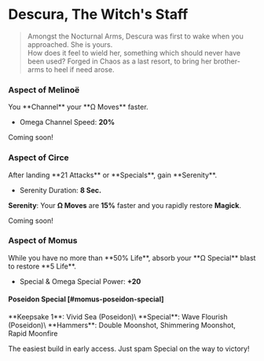 
# Descura, The Witch's Staff

> Amongst the Nocturnal Arms, Descura was first to wake when you approached. She is yours.\
> How does it feel to wield her, something which should never have been used? Forged in Chaos as a last resort, to bring her brother-arms to heel if need arose.

### <TextHighlight type="epic">Aspect of Melinoë</TextHighlight>

<Boon>
You **Channel** your **Ω Moves** faster.

- Omega Channel Speed: **20%**

</Boon>

Coming soon!

### <TextHighlight type="epic">Aspect of Circe</TextHighlight>

<Boon>
After landing **21 Attacks** or **Specials**, gain **Serenity**.

- Serenity Duration: **8 Sec.**

**Serenity**: Your **Ω Moves** are **15%** faster and you rapidly restore **Magick**.

</Boon>

Coming soon!

### <TextHighlight type="epic">Aspect of Momus</TextHighlight>

<Boon>
While you have no more than **50% Life**, absorb your **Ω Special** blast to restore **5 Life**.

- Special & Omega Special Power: **+20**

</Boon>

#### Poseidon Special [#momus-poseidon-special]

<Boon>
  **Keepsake 1**: Vivid Sea (Poseidon)\
  **Special**: Wave Flourish (Poseidon)\
  **Hammers**: Double Moonshot, Shimmering Moonshot, Rapid Moonfire
</Boon>

The easiest build in early access. Just spam Special on the way to victory!
